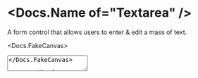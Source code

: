 


<Meta of={Stories} />

# <Docs.Name of="Textarea" />

A form control that allows users to enter & edit a mass of text.

<Docs.FakeCanvas>
  <Textarea placeholder="Type something!" sizer={Textarea.sizer.medium} />
</Docs.FakeCanvas>

<Docs.TableOfContents />

<Docs.Props of={Stories} nativeBase="textarea" wrapper="Field" />

## Control states

These are handled via the `value`, `defaultValue`, & `disabled` props.

<Canvas of={Stories.AllControlStates} sourceState="shown" />

## Controlling the height

Minimum vertical sizing of textareas is done via the `rows` prop (the default is
2 rows). The <Docs.Name of="Textarea" /> will automatically grow up to the
`maxRows` prop to accomodate the value (the default is 10 rows). For an
unbounded height, you can use `maxRows={Infinity}`.

<Canvas of={Stories.AutoResizableHeight} sourceState="shown" />

For a fixed height, use the same value for `rows` and `maxRows`.

<Canvas of={Stories.FixedHeight} sourceState="shown" />

To prevent the user from being able to resize the <Docs.Name of="Textarea" />
manually, use the `disableManualResize` prop.

<Canvas of={Stories.DisableManualResize} sourceState="shown" />

<Docs.Sizing of={Stories} wrapper="Field" />

<Docs.ReactHookFormDemo
  fieldName="aboutMe"
  initialValue="I am Nick"
  component={Textarea}
  componentProps={{
    label: 'About me',
    hint: 'Try editting me!',
  }}
/>

<Docs.FormikDemo
  fieldName="aboutMe"
  initialValue="I am Nick"
  component={Textarea}
  componentProps={{
    label: 'About me',
    hint: 'Try editting me!',
  }}
/>
